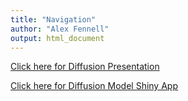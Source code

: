 ```yaml
---
title: "Navigation"
author: "Alex Fennell"
output: html_document
---
```



[Click here for Diffusion Presentation ](https://afenne4.github.io/Diffusion-Process/Diffusion_App_presentation.html)

[Click here for Diffusion Model Shiny App](https://alex-fennell.shinyapps.io/diffusion_simulation/?_ga=2.247577294.813418988.1652387841-490609204.1652300330)